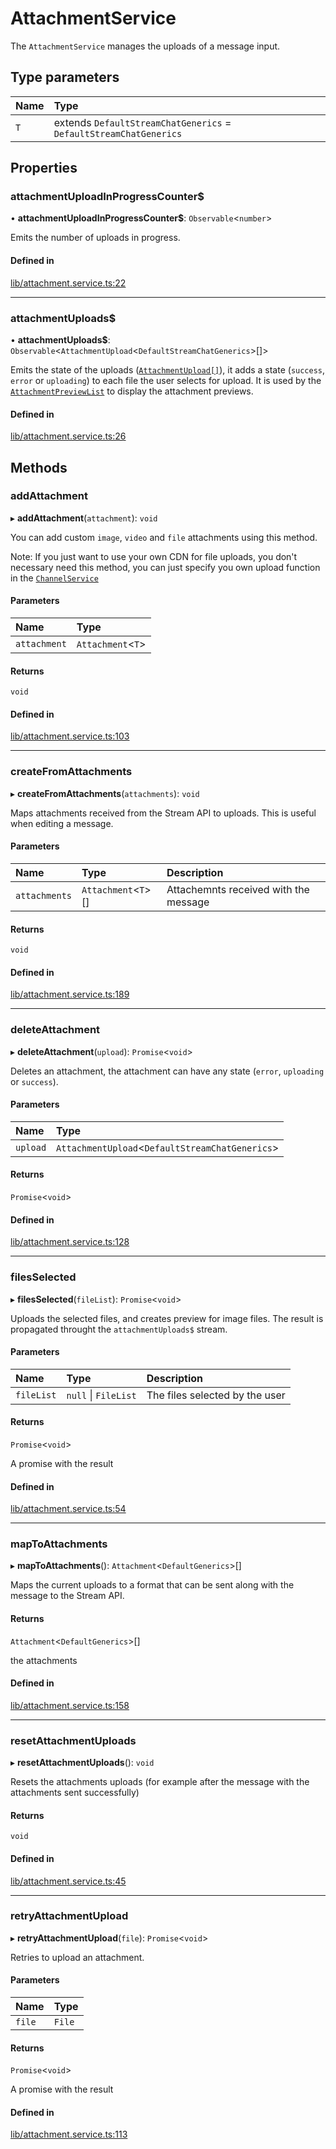 # AttachmentService

The `AttachmentService` manages the uploads of a message input.

## Type parameters

| Name | Type |
| :------ | :------ |
| `T` | extends `DefaultStreamChatGenerics` = `DefaultStreamChatGenerics` |

## Properties

### attachmentUploadInProgressCounter$

• **attachmentUploadInProgressCounter$**: `Observable`<`number`\>

Emits the number of uploads in progress.

#### Defined in

[lib/attachment.service.ts:22](https://github.com/GetStream/stream-chat-angular/blob/2563344/projects/stream-chat-angular/src/lib/attachment.service.ts#L22)

___

### attachmentUploads$

• **attachmentUploads$**: `Observable`<`AttachmentUpload`<`DefaultStreamChatGenerics`\>[]\>

Emits the state of the uploads ([`AttachmentUpload[]`](https://github.com/GetStream/stream-chat-angular/blob/master/projects/stream-chat-angular/src/lib/types.ts)), it adds a state (`success`, `error` or `uploading`) to each file the user selects for upload. It is used by the [`AttachmentPreviewList`](../components/AttachmentPreviewListComponent.mdx) to display the attachment previews.

#### Defined in

[lib/attachment.service.ts:26](https://github.com/GetStream/stream-chat-angular/blob/2563344/projects/stream-chat-angular/src/lib/attachment.service.ts#L26)

## Methods

### addAttachment

▸ **addAttachment**(`attachment`): `void`

You can add custom `image`, `video` and `file` attachments using this method.

Note: If you just want to use your own CDN for file uploads, you don't necessary need this method, you can just specify you own upload function in the [`ChannelService`](./ChannelService.mdx)

#### Parameters

| Name | Type |
| :------ | :------ |
| `attachment` | `Attachment`<`T`\> |

#### Returns

`void`

#### Defined in

[lib/attachment.service.ts:103](https://github.com/GetStream/stream-chat-angular/blob/2563344/projects/stream-chat-angular/src/lib/attachment.service.ts#L103)

___

### createFromAttachments

▸ **createFromAttachments**(`attachments`): `void`

Maps attachments received from the Stream API to uploads. This is useful when editing a message.

#### Parameters

| Name | Type | Description |
| :------ | :------ | :------ |
| `attachments` | `Attachment`<`T`\>[] | Attachemnts received with the message |

#### Returns

`void`

#### Defined in

[lib/attachment.service.ts:189](https://github.com/GetStream/stream-chat-angular/blob/2563344/projects/stream-chat-angular/src/lib/attachment.service.ts#L189)

___

### deleteAttachment

▸ **deleteAttachment**(`upload`): `Promise`<`void`\>

Deletes an attachment, the attachment can have any state (`error`, `uploading` or `success`).

#### Parameters

| Name | Type |
| :------ | :------ |
| `upload` | `AttachmentUpload`<`DefaultStreamChatGenerics`\> |

#### Returns

`Promise`<`void`\>

#### Defined in

[lib/attachment.service.ts:128](https://github.com/GetStream/stream-chat-angular/blob/2563344/projects/stream-chat-angular/src/lib/attachment.service.ts#L128)

___

### filesSelected

▸ **filesSelected**(`fileList`): `Promise`<`void`\>

Uploads the selected files, and creates preview for image files. The result is propagated throught the `attachmentUploads$` stream.

#### Parameters

| Name | Type | Description |
| :------ | :------ | :------ |
| `fileList` | ``null`` \| `FileList` | The files selected by the user |

#### Returns

`Promise`<`void`\>

A promise with the result

#### Defined in

[lib/attachment.service.ts:54](https://github.com/GetStream/stream-chat-angular/blob/2563344/projects/stream-chat-angular/src/lib/attachment.service.ts#L54)

___

### mapToAttachments

▸ **mapToAttachments**(): `Attachment`<`DefaultGenerics`\>[]

Maps the current uploads to a format that can be sent along with the message to the Stream API.

#### Returns

`Attachment`<`DefaultGenerics`\>[]

the attachments

#### Defined in

[lib/attachment.service.ts:158](https://github.com/GetStream/stream-chat-angular/blob/2563344/projects/stream-chat-angular/src/lib/attachment.service.ts#L158)

___

### resetAttachmentUploads

▸ **resetAttachmentUploads**(): `void`

Resets the attachments uploads (for example after the message with the attachments sent successfully)

#### Returns

`void`

#### Defined in

[lib/attachment.service.ts:45](https://github.com/GetStream/stream-chat-angular/blob/2563344/projects/stream-chat-angular/src/lib/attachment.service.ts#L45)

___

### retryAttachmentUpload

▸ **retryAttachmentUpload**(`file`): `Promise`<`void`\>

Retries to upload an attachment.

#### Parameters

| Name | Type |
| :------ | :------ |
| `file` | `File` |

#### Returns

`Promise`<`void`\>

A promise with the result

#### Defined in

[lib/attachment.service.ts:113](https://github.com/GetStream/stream-chat-angular/blob/2563344/projects/stream-chat-angular/src/lib/attachment.service.ts#L113)
